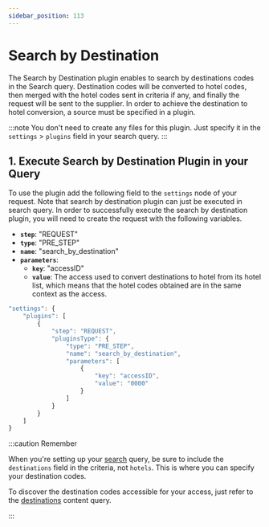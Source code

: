 ```yaml
---
sidebar_position: 113
---
```


# Search by Destination

The Search by Destination plugin enables to search by destinations codes in the Search query. Destination codes will be converted to hotel codes, then merged with the hotel codes sent in criteria if any, and finally the request will be sent to the supplier. In order to achieve the destination to hotel conversion, a source must be specified in a plugin.

:::note
You don't need to create any files for this plugin. Just specify it in the `settings` > `plugins` field in your search query.
:::

## 1. Execute Search by Destination Plugin in your Query

To use the plugin add the following field to the `settings` node of your request. Note that search by destination plugin can just be executed in search query. In order to successfully execute the search by destination plugin, you will need to create the request with the following variables.

* **`step`**: "REQUEST"
* **`type`**: "PRE_STEP"
* **`name`**: "search_by_destination"
* **`parameters`**:
	* **`key`**: "accessID"
	* **`value`**: The access used to convert destinations to hotel from its hotel list, which means that the hotel codes obtained are in the same context as the access.

```js
"settings": {
	"plugins": [
		{
			"step": "REQUEST",
			"pluginsType": {
				"type": "PRE_STEP",
				"name": "search_by_destination",
                "parameters": [
                    {
                        "key": "accessID",
                        "value": "0000"
                    }
                ]
			}
		}
	]
}
```

:::caution Remember

When you're setting up your [search](../booking-flow/search) query, be sure to include the `destinations` field in the criteria, not `hotels`. This is where you can specify your destination codes.

To discover the destination codes accessible for your access, just refer to the [destinations](../content/destinations) content query.

:::